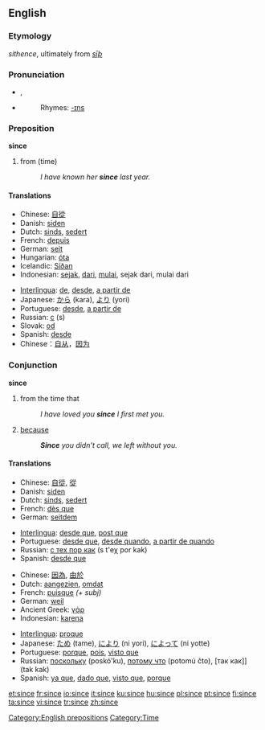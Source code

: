 {{wikipedia|dab=since}}
==English==

{{rank|word|light|felt|249|since|use|used|began}}

===Etymology===
{{ME.}} ''sithence'', ultimately from {{OE.}} ''[[sīþ]]''

===Pronunciation===
*{{IPA|/sɪns/}}, {{SAMPA|/sIns/}}
*{{audio|en-us-since.ogg|Audio (US)}}
*:Rhymes: [[Rhymes:English:-ɪns|-ɪns]]

===Preposition===
'''since'''

# from (time)
#: ''I have known her '''since''' last year.''

====Translations====
{{trans-top}}
*Chinese: [[自從]]
*Danish: [[siden]]
*Dutch: [[sinds]], [[sedert]]
*French: [[depuis]]
*German: [[seit]]
*Hungarian: [[óta]]
*Icelandic: [[Síðan]]
*Indonesian: [[sejak]], [[dari]], [[mulai]], sejak dari, mulai dari
{{trans-mid}}
*[[Interlingua]]: [[de]], [[desde]], [[a partir de]]
*Japanese: [[から]] (kara), [[より]] (yori)
*Portuguese: [[desde]], [[a partir de]]
*Russian: [[с]] (s)
*Slovak: [[od]]
*Spanish: [[desde]]
*Chinese：[[自从]]，[[因为]]
{{trans-bottom}}

===Conjunction===
'''since'''

# from the time that
#: ''I have loved you '''since''' I first met you.''
# [[because]]
#: '''''Since''' you didn't call, we left without you.''

====Translations====
{{trans-top|from the time that}}
*Chinese: [[自從]], [[從]]
*Danish: [[siden]]
*Dutch: [[sinds]], [[sedert]]
*French: [[dès que]]
*German: [[seitdem]]
{{trans-mid}}
*[[Interlingua]]: [[desde que]], [[post que]]
*Portuguese: [[desde que]], [[desde quando]], [[a partir de quando]]
*Russian: [[с тех пор как]] (s t'eχ por kak)
*Spanish: [[desde que]]
{{trans-bottom}}

{{trans-top|because}}
*Chinese: [[因為]], [[由於]]
*Dutch: [[aangezien]], [[omdat]]
*French: [[puisque]] ''(+ subj)''
*German: [[weil]]
*Ancient Greek: [[γάρ]]
*Indonesian: [[karena]]
{{trans-mid}}
*[[Interlingua]]: [[proque]]
*Japanese: [[ため]] (tame), [[により]] (ni yori), [[によって]] (ni yotte)
*Portuguese: [[porque]], [[pois]], [[visto que]]
*Russian: [[поскольку]] (poskó'ku), [[потому что]] (potomú čto), [так как]] (tak kak)
*Spanish: [[ya que]], [[dado que]], [[visto que]], [[porque]]
{{trans-bottom}}

[[Category:English prepositions]]
[[Category:Time]]

[[et:since]]
[[fr:since]]
[[io:since]]
[[it:since]]
[[ku:since]]
[[hu:since]]
[[pl:since]]
[[pt:since]]
[[fi:since]]
[[ta:since]]
[[vi:since]]
[[tr:since]]
[[zh:since]]